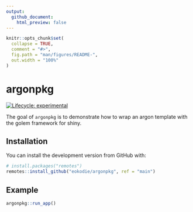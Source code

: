 ```yaml
---
output: 
  github_document:
    html_preview: false
---
```


<!-- README.md is generated from README.Rmd. Please edit that file -->

```r
knitr::opts_chunk$set(
  collapse = TRUE,
  comment = "#>",
  fig.path = "man/figures/README-",
  out.width = "100%"
)
```

# argonpkg

<div align="center">
<!-- hex -->
<!-- <img src="./man/figures/logo.png" height = "200px" /> -->

<!-- badges: start -->
<!-- Experimental -->
[![Lifecycle: experimental](https://img.shields.io/badge/lifecycle-experimental-orange.svg)](https://www.tidyverse.org/lifecycle/#experimental)  

<!-- badges: end -->

<!-- links start -->
<!-- links end -->

</div>

The goal of `argonpkg` is to demonstrate how to wrap an argon template with the golem framework for shiny.

## Installation

You can install the development version from GitHub with:
```r
# install.packages("remotes")
remotes::install_github("eokodie/argonpkg", ref = "main")
```

## Example

```r
argonpkg::run_app()
```




